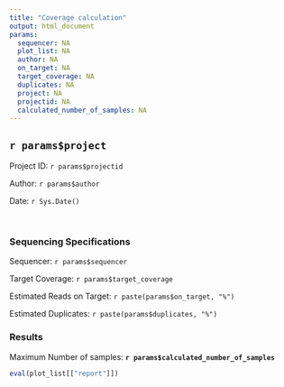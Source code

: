 ```yaml
---
title: "Coverage calculation"
output: html_document
params:
  sequencer: NA
  plot_list: NA
  author: NA
  on_target: NA
  target_coverage: NA
  duplicates: NA
  project: NA
  projectid: NA
  calculated_number_of_samples: NA
---
```


## `r params$project`

Project ID: `r params$projectid`

Author: `r params$author`

Date: `r Sys.Date()`

<br>

### Sequencing Specifications

Sequencer: `r params$sequencer`

Target Coverage: `r params$target_coverage`

Estimated Reads on Target: `r paste(params$on_target, "%")`

Estimated Duplicates: `r paste(params$duplicates, "%")`

### Results

Maximum Number of samples: __`r params$calculated_number_of_samples`__

```r
eval(plot_list[["report"]])
```
